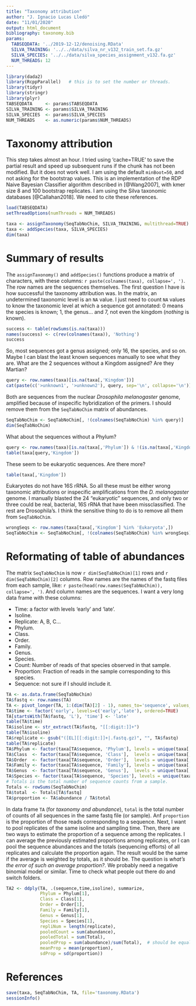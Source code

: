 ```yaml
---
title: "Taxonomy attribution"
author: "J. Ignacio Lucas Lledó"
date: "11/01/2020"
output: html_document
bibliography: taxonomy.bib
params:
  TABSEQDATA: '../2019-12-12/denoising.RData'
  SILVA_TRAINING: '../../data/silva_nr_v132_train_set.fa.gz'
  SILVA_SPECIES: '../../data/silva_species_assignment_v132.fa.gz'
  NUM_THREADS: 12
---
```


```r
library(dada2)
library(RcppParallel)   # this is to set the number or threads.
library(tidyr)
library(stringr)
library(plyr)
TABSEQDATA     <- params$TABSEQDATA
SILVA_TRAINING <- params$SILVA_TRAINING
SILVA_SPECIES  <- params$SILVA_SPECIES
NUM_THREADS    <- as.numeric(params$NUM_THREADS)
```

# Taxonomy attribution

This step takes almost an hour. I tried using 'cache=TRUE' to save the partial result and speed
up subsequent runs if the chunk has not been modified. But it does not work well. I am using the default `minBoot=50`, 
and not asking for the bootstrap values. This is an implementation of the RDP Naive
Bayesian Classifier algorithm described in [@Wang2007], with kmer size 8 and 100 bootstrap
replicates. I am using the Silva taxonomic databases [@Callahan2018]. We need to cite these
references.

```r
load(TABSEQDATA)
setThreadOptions(numThreads = NUM_THREADS)
```

```r
taxa <- assignTaxonomy(SeqTabNoChim, SILVA_TRAINING, multithread=TRUE)
taxa <- addSpecies(taxa, SILVA_SPECIES)
dim(taxa)
```

# Summary of results
The `assignTaxonomy()` and `addSpecies()` functions produce a matrix of characters, with these
columns: `r paste(colnames(taxa), collapse=', ')`. The row names are the sequences themselves.
The first question I have is how successful the taxonomy attribution was. In the matrix, an
undetermined taxonomic level is an `NA` value. I just need to count `NA` values to know the
taxonomic level at which a sequence got annotated: 0 means the species is known; 1, the genus...
and 7, not even the kingdom (*nothing* is known).

```r
success <- table(rowSums(is.na(taxa)))
names(success) <- c(rev(colnames(taxa)), 'Nothing')
success
```

So, most sequences got a genus assigned; only 16, the species, and so on. Maybe I can blast the
least known sequences manually to see what they are. What are the 2 sequences without a Kingdom
assigned? Are they Martian?

```r
query <- row.names(taxa)[is.na(taxa[,'Kingdom'])]
cat(paste(c('>unknown1', '>unknown2'), query, sep='\n', collapse='\n'))
```

Both are sequences from the nuclear *Drosophila melanogaster* genome, amplified because of
inspecific hybridization of the primers. I should remove them from the `SeqTabNoChim` matrix
of abundances.

```r
SeqTabNoChim <- SeqTabNoChim[, !(colnames(SeqTabNoChim) %in% query)]
dim(SeqTabNoChim)
```

What about the sequences without a Phylum?

```r
query <- row.names(taxa)[is.na(taxa[,'Phylum']) & !(is.na(taxa[,'Kingdom']))]
table(taxa[query,'Kingdom'])
```
These seem to be eukaryotic sequences. Are there more?

```r
table(taxa[,'Kingdom'])
```

Eukaryotes do not have 16S rRNA. So all these must be either wrong taxonomic attributions or inspecific
amplifications from the *D. melanogaster* genome. I manually blasted the 24 "eukaryotic" sequences, and only
two or three could be real, bacterial, 16S rRNA that have been missclassified. The rest are Drosophila's.
I think the sensitive thing to do is to remove all them from `SeqTabNoChim`.

```r
wrongSeqs <- row.names(taxa[taxa[,'Kingdom'] %in% 'Eukaryota',])
SeqTabNoChim <- SeqTabNoChim[, !(colnames(SeqTabNoChim) %in% wrongSeqs)]
```

# Reformating of table of abundances
The matrix `SeqTabNoChim` is now `r dim(SeqTabNoChim)[1]` rows and `r dim(SeqTabNoChim)[2]` columns.
Row names are the names of the fastq files from each sample, like: `r paste(head(row.names(SeqTabNoChim)), collapse=', ')`.
And column names are the sequences. I want a very long data frame with these columns:

- Time: a factor with levels 'early' and 'late'.
- Isoline.
- Replicate: A, B, C...
- Phylum.
- Class.
- Order.
- Family.
- Genus.
- Species.
- Count: Number of reads of that species observed in that sample.
- Proportion: Fraction of reads in the sample corresponding to this species.
- Sequence: not sure if I should include it.

```r
TA <- as.data.frame(SeqTabNoChim)
TA$fastq <- row.names(TA)
TA <- pivot_longer(TA, 1:(dim(TA)[2] - 1), names_to='sequence', values_to='abundance')
TA$time <- factor('early', levels=c('early','late'), ordered=TRUE)
TA[startsWith(TA$fastq, 'L'), 'time'] <- 'late'
table(TA$time)
TA$isoline <- str_extract(TA$fastq, "[[:digit:]]+")
table(TA$isoline)
TA$replicate <- gsub("([EL][[:digit:]]+|.fastq.gz)", "", TA$fastq)
table(TA$replicate)
TA$Phylum <- factor(taxa[TA$sequence, 'Phylum'], levels = unique(taxa[,'Phylum']))
TA$Class  <- factor(taxa[TA$sequence, 'Class'],  levels = unique(taxa[,'Class']))
TA$Order  <- factor(taxa[TA$sequence, 'Order'],  levels = unique(taxa[,'Order']))
TA$Family <- factor(taxa[TA$sequence, 'Family'], levels = unique(taxa[,'Family']))
TA$Genus  <- factor(taxa[TA$sequence, 'Genus'],  levels = unique(taxa[,'Genus']))
TA$Species <- factor(taxa[TA$sequence, 'Species'], levels = unique(taxa[,'Species']))
# Totals is the total number of sequence counts from a sample. 
Totals <- rowSums(SeqTabNoChim)
TA$total  <- Totals[TA$fastq]
TA$proportion <- TA$abundance / TA$total
```

In data frame `TA` (for *taxonomy and abundance*), `total` is the total number of counts
of all sequences in the same fastq file (or sample). Anf `proportion` is the proportion
of those reads corresponding to a sequence. Next, I want to pool replicates of the same
isoline and sampling time. Then, there are two ways to estimate the proportion of a sequence
among the replicates. I can average the previously estimated proportions among replicates,
or I can pool the sequence abundances and the totals (sequencing efforts) of all replicates
and calculate the proportion again. The result would be the same if the average is weighted
by totals, as it should be. The question is *what's the error of such an average proportion?*.
We probably need a negative binomial model or similar. Time to check what people out there do
and switch folders.

```r
TA2 <- ddply(TA, .(sequence,time,isoline), summarize,
             Phylum = Phylum[1],
             Class = Class[1],
             Order = Order[1],
             Family = Family[1],
             Genus = Genus[1],
             Species = Species[1],
             repliNum = length(replicate),
             pooledCount = sum(abundance),
             pooledTotal = sum(Total),
             pooledProp = sum(abundance)/sum(Total),  # should be equal to meanProp
             meanProp = mean(proportion),
             sdProp = sd(proportion))
```

# References

```r
save(taxa, SeqTabNoChim, TA, file='taxonomy.RData')
sessionInfo()
```
